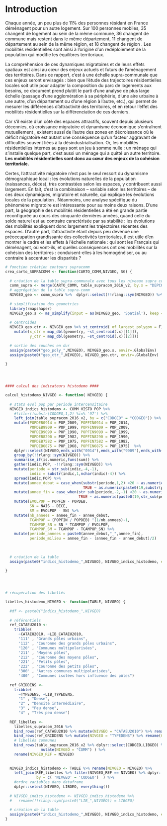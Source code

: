# Introduction {#intro}

Chaque année, un peu plus de 11% des personnes résidant en France déménagent pour un autre logement. Sur 100 personnes mobiles, 35 changent de logement au sein de la même commune, 36 changent de commune mais restent dans le même département, 11 changent de département au sein de la même région, et 18 changent de région . Les mobilités résidentielles sont ainsi à l’origine d’un redéploiement de la population qui modifie les équilibres territoriaux.

La compréhension de ces dynamiques migratoires et de leurs effets spatiaux est ainsi au cœur des enjeux actuels et futurs de l’aménagement des territoires. Dans ce rapport, c’est à une échelle supra-communale que ces enjeux seront envisagés : bien que l’étude des trajectoires résidentielles locales soit utile pour adapter la composition du parc de logements aux besoins, ce document prend plutôt le parti d’une analyse de plus large échelle (passage d’une agglomération à sa périphérie, d’une aire urbaine à une autre, d’un département ou d’une région à l’autre, etc.), qui permet de mesurer les différences d’attractivité des territoires, et en retour l’effet des mobilités résidentielles sur la différenciation de ces derniers.

Car s’il existe d’un côté des espaces attractifs, souvent depuis plusieurs décennies, où croissance migratoire et dynamisme économique s’entraînent mutuellement , existent aussi de l’autre des zones en décroissance où le déficit migratoire est autant une conséquence qu’un facteur aggravant de difficultés souvent liées à la désindustrialisation. Or, les mobilités résidentielles internes au pays sont un jeu à somme nulle : un ménage qui s’installe quelque part, c’est aussi un ménage qui a quitté un autre territoire. **Les mobilités résidentielles sont donc au cœur des enjeux de la cohésion territoriale.**

Certes, l’attractivité migratoire n’est pas le seul ressort du dynamisme démographique local : les évolutions naturelles de la population (naissances, décès), très contrastées selon les espaces, y contribuent aussi largement. En fait, c’est la combinaison – variable selon les territoires – de ces deux dynamiques, migratoire et naturelle, qui explique les évolutions locales de la population . Néanmoins, une analyse spécifique du phénomène migratoire est intéressante pour au moins deux raisons. D’une part, la géographie des mobilités résidentielles a été en grande partie reconfigurée au cours des cinquante dernières années, quand celle du solde naturel est au contraire caractérisée par sa stabilité : les évolutions des mobilités expliquent donc largement les trajectoires récentes des espaces. D’autre part, l’attractivité étant depuis peu devenue une préoccupation grandissante des collectivités territoriales, il est utile d’en montrer le cadre et les effets à l’échelle nationale : qui sont les Français qui déménagent, où vont-ils, et quelles conséquences ont ces mobilités sur la cohésion des territoires : conduisent-elles à les homogénéiser, ou au contraire à accentuer les disparités ?



```r


# fonction création contours supracomm
crea_carto_SUPRACOMM <- function(CARTO_COMM,NIVGEO, SG) {
  
  # création de la table supra-communale avec tous les niveaux supra comm associés
  comm_supra <- merge(CARTO_COMM, table_supracom_2016_v2, by.x = "DEPCOM", by.y = "CODGEO", all.x = TRUE)
  # aggrégation de la table supra-comm
  NIVGEO_geo <- comm_supra %>%  dplyr::select(!!rlang::sym(NIVGEO)) %>% group_by(!!rlang::sym(NIVGEO)) %>% summarize() 
  
  # simplification des geometries
  library(rmapshaper)
  NIVGEO_geo.s <- ms_simplify(input = as(NIVGEO_geo, 'Spatial'), keep = SG) %>% st_as_sf()
  
  # centroides
  NIVGEO_geo.ctr <- NIVGEO_geo %>% st_centroid( of_largest_polygon = F) %>%
    mutate(x_ctr = map_dbl(geometry, ~st_centroid(.x)[[1]]),
           y_ctr = map_dbl(geometry, ~st_centroid(.x)[[2]]))
  
  # sortie des couches en dur
  assign(paste0("geo_poly_",NIVGEO), NIVGEO_geo.s, envir=.GlobalEnv)
  assign(paste0("geo_ctr_",NIVGEO), NIVGEO_geo.ctr, envir=.GlobalEnv)
  
}




#### calcul des indicateurs histodemo ####

calcul_histodemo_NIVGEO <- function( NIVGEO) {
  
  # stats evol pop par periode intercensitaire 
  NIVGEO_indics_histodemo <- COMM_HISTO_POP %>%
    #filter(!substr(CODGEO,1,2) %in% '97') %>%
    left_join(table_supracom_2016_v2, by = c("CODGEO" = "CODGEO")) %>%
    mutate(POPDEB0914 = POP_2009, POPFIN0914 = POP_2014,
           POPDEB9909 = POP_1999, POPFIN9909 = POP_2009,
           POPDEB9099 = POP_1990, POPFIN9099 = POP_1999,
           POPDEB8290 = POP_1982, POPFIN8290 = POP_1990,
           POPDEB7582 = POP_1975, POPFIN7582 = POP_1982,
           POPDEB6875 = POP_1968, POPFIN6875 = POP_1975)  %>%
    dplyr::select(NIVGEO,ends_with("0914"),ends_with("9909"),ends_with("9099"),ends_with("8290"),ends_with("7582"),ends_with("6875"))  %>%
    group_by(!!rlang::sym(NIVGEO)) %>%
    summarise_if(is.numeric,funs(sum)) %>%
    gather(indic,POP, -!!rlang::sym(NIVGEO)) %>%
    mutate(periode = str_sub(indic,-4,-1),
           indic = substr(indic,1,nchar(indic)-4)) %>%
    spread(indic,POP) %>%
    mutate(annee_debut = case_when(substr(periode,1,2) <20 ~ as.numeric(paste0(20,substr(periode,1,2))),
                                   TRUE ~ as.numeric(paste0(19,substr(periode,1,2))) )) %>%
    mutate(annee_fin = case_when(str_sub(periode,-2,-1) <20 ~ as.numeric(paste0(20,str_sub(periode,-2,-1))),
                                 TRUE ~ as.numeric(paste0(19,str_sub(periode,-2,-1))) )) %>%
    mutate(EVOLPOP = POPFIN - POPDEB,
           SN = NAIS - DECE,
           SM = EVOLPOP - SN) %>%
    mutate(nb_annees = annee_fin - annee_debut,
           TCAMPOP = (POPFIN / POPDEB) ^(1/nb_annees)-1,
           TCAMPOP_SN = SN * TCAMPOP / EVOLPOP,
           TCAMPOP_SM = TCAMPOP - TCAMPOP_SN) %>%
    mutate(periode_annees = paste0(annee_debut,"_",annee_fin),
           periode_milieu = annee_fin - (annee_fin - annee_debut)/2) 
  
  
  
  # création de la table
  assign(paste0("indics_histodemo_",NIVGEO), NIVGEO_indics_histodemo, envir=.GlobalEnv)
  
}




# récupération des libellés

libelles_histodemo_NIVGEO <- function(TABLE, NIVGEO) {
  
  #df <- paste0("indics_histodemo_",NIVGEO)
  
  # référentiels
  ref_CATAEU2010 <-
    tribble(
      ~CATAEU2010, ~LIB_CATAEU2010,
      '111' , "Grands pôles urbains",
      '112' , "Couronne des grands pôles urbains",
      "120" , "Communes multipolarisées",
      '211' , "Moyens pôles", 
      '212' , "Couronne des moyens pôles",
      '221' , "Petits pôles",
      '222' , "Couronne des petits pôles",
      '300' , "Autres communes multipolarisées",
      '400' , "Communes isolées hors influence des pôles")
  
  ref_GRIDDENS <-
    tribble(
      ~TYPEDENS, ~LIB_TYPEDENS,
      "1" , "Dense",
      "2" , "Densité intermédiaire",
      "3" , "Peu dense",
      "4" , "Très peu dense")
  
  REF_libelles <- 
    libelles_supracom_2016 %>%
    bind_rows(ref_CATAEU2010 %>% mutate(NIVGEO = "CATAEU2010") %>% rename(CODGEO = CATAEU2010, LIBGEO = LIB_CATAEU2010)) %>%
    bind_rows(ref_GRIDDENS %>% mutate(NIVGEO = "TYPEDENS") %>% rename(CODGEO = TYPEDENS, LIBGEO = LIB_TYPEDENS)) %>%
    # libellés communes
    bind_rows(table_supracom_2016_v2 %>% dplyr::select(CODGEO,LIBGEO) %>%
                mutate(NIVGEO = "COMM") ) %>%
    rename(NIVGEO_REF = NIVGEO)
  
  
  NIVGEO_indics_histodemo <- TABLE %>% rename(NIVGEO = NIVGEO) %>%
    left_join(REF_libelles %>% filter(NIVGEO_REF == NIVGEO) %>% dplyr::select(CODGEO, LIBGEO),
              by = c( 'NIVGEO' = 'CODGEO')  ) %>%
    #ordre variables dans dataframe
    dplyr::select(NIVGEO, LIBGEO, everything())
  
  # NIVGEO_indics_histodemo <- NIVGEO_indics_histodemo %>% 
  #   rename(!!rlang::sym(paste0("LIB_",NIVGEO)) = LIBGEO)
  
  # création de la table
  assign(paste0("indics_histodemo_",NIVGEO), NIVGEO_indics_histodemo, envir=.GlobalEnv)
}

```

